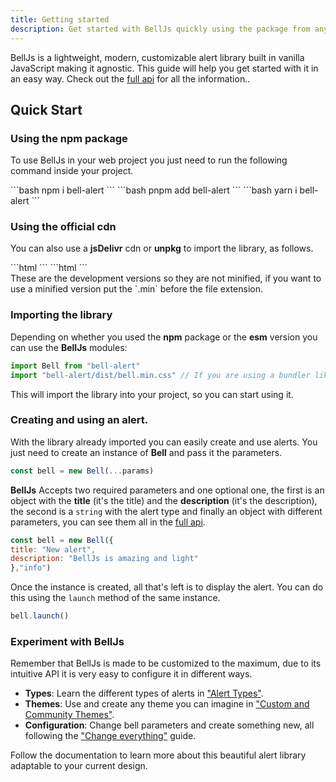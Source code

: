 ```yaml
---
title: Getting started
description: Get started with BellJs quickly using the package from any source.
---
```



BellJs is a lightweight, modern, customizable alert library built in vanilla JavaScript making it agnostic. This guide will help you get started with it in an easy way. Check out the [full api](../../api/references) for all the information..

## Quick Start

### Using the npm package

To use BellJs in your web project you just need to run the following command inside your project.

<Tabs>
<TabItem label="npm">
```bash
npm i bell-alert
``` 
</TabItem>
<TabItem label="pnpm">
```bash
pnpm add bell-alert
```
</TabItem>
<TabItem label="yarn">
```bash
yarn i bell-alert
```
</TabItem>
</Tabs>

### Using the official cdn

You can also use a **jsDelivr** cdn or **unpkg** to import the library, as follows.

<Tabs>
<TabItem label="unpkg">
```html
<link rel="stylesheet" href="https://www.unpkg.com/bell-alert/dist/bell.css">
<script src="https://www.unpkg.com/bell-alert/dist/bell.js"></script>
```
</TabItem>
<TabItem label="jsDelivr">
```html
<link rel="stylesheet" href="https://cdn.jsdelivr.net/npm/bell-alert/dist/bell.css">
<script src="https://cdn.jsdelivr.net/npm/bell-alert/dist/bell.js"></script>
```
</TabItem>
</Tabs>

<Aside type="caution" title="Ojo">
	These are the development versions so they are not minified, if you want to use a minified version put the `.min` before the file extension.
</Aside>

### Importing the library

Depending on whether you used the **npm** package or the **esm** version you can use the **BellJs** modules:

```js
import Bell from "bell-alert"
import "bell-alert/dist/bell.min.css" // If you are using a bundler like vite, webpack or other.
```

This will import the library into your project, so you can start using it.

### Creating and using an alert.

With the library already imported you can easily create and use alerts. You just need to create an instance of **Bell** and pass it the parameters.

```js
const bell = new Bell(...params)
```

**BellJs** Accepts two required parameters and one optional one, the first is an object with the **title** (it's the title) and the **description** (it's the description), the second is a `string` with the alert type and finally an object with different parameters, you can see them all in the [full api](../../api/references).

```js
const bell = new Bell({
title: "New alert",
description: "BellJs is amazing and light"
},"info")
```

Once the instance is created, all that's left is to display the alert. You can do this using the `launch` method of the same instance.

```js
bell.launch()
```
<Touches slug="en-started"/>

### Experiment with BellJs

Remember that BellJs is made to be customized to the maximum, due to its intuitive API it is very easy to configure it in different ways.

- **Types**: Learn the different types of alerts in ["Alert Types"](../../learning-the-basic/choosing-the-type-of-alert).
- **Themes**: Use and create any theme you can imagine in ["Custom and Community Themes"](../../learning-the-basic/themes).
- **Configuration**: Change bell parameters and create something new, all following the ["Change everything"](../../learning-the-basic/customized-bell) guide.

Follow the documentation to learn more about this beautiful alert library adaptable to your current design.
